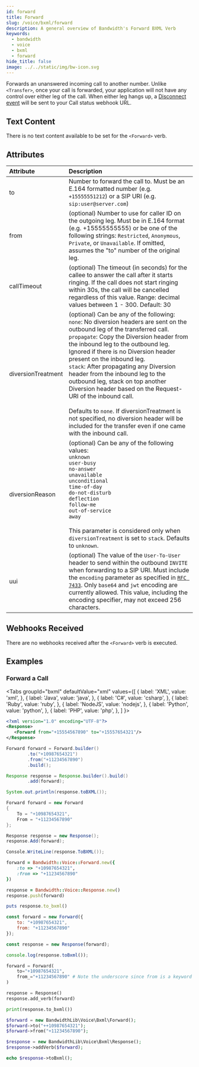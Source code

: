 ```yaml
---
id: forward
title: Forward
slug: /voice/bxml/forward
description: A general overview of Bandwidth's Forward BXML Verb
keywords:
  - bandwidth
  - voice
  - bxml
  - forward
hide_title: false
image: ../../static/img/bw-icon.svg
---
```



Forwards an unanswered incoming call to another number.  Unlike `<Transfer>`, once your call is forwarded, your application will not have any control over either leg of the call.  When either leg hangs up, a [Disconnect event](/docs/voice/webhooks/disconnect) will be sent to your Call status webhook URL.

## Text Content

There is no text content available to be set for the `<Forward>` verb.

## Attributes

| Attribute          | Description |
|:-------------------|:------------|
| to                 | Number to forward the call to. Must be an E.164 formatted number (e.g. `+15555551212`) or a SIP URI (e.g. `sip:user@server.com`) |
| from               | (optional) Number to use for caller ID on the outgoing leg. Must be in E.164 format (e.g. +15555555555) or be one of the following strings: `Restricted`, `Anonymous`, `Private`, or `Unavailable`. If omitted, assumes the "to" number of the original leg. |
| callTimeout        | (optional) The timeout (in seconds) for the callee to answer the call after it starts ringing. If the call does not start ringing within 30s, the call will be cancelled regardless of this value. Range: decimal values between 1 - 300. Default: 30 |
| diversionTreatment | (optional) Can be any of the following: <br/> `none`: No diversion headers are sent on the outbound leg of the transferred call. <br/>`propagate`: Copy the Diversion header from the inbound leg to the outbound leg. Ignored if there is no Diversion header present on the inbound leg. <br/>`stack`: After propagating any Diversion header from the inbound leg to the outbound leg, stack on top another Diversion header based on the Request-URI of the inbound call. <br/><br/>Defaults to `none`.  If diversionTreatment is not specified, no diversion header will be included for the transfer even if one came with the inbound call. |
| diversionReason    | (optional) Can be any of the following values: <br/>`unknown`<br/>`user-busy`<br/>`no-answer`<br/>`unavailable`<br/>`unconditional`<br/>`time-of-day`<br/>`do-not-disturb`<br/>`deflection`<br/>`follow-me`<br/>`out-of-service`<br/>`away` <br/><br/>This parameter is considered only when `diversionTreatment` is set to `stack`.  Defaults to `unknown`. |
| uui                | (optional) The value of the `User-To-User` header to send within the outbound `INVITE` when forwarding to a SIP URI. Must include the `encoding` parameter as specified in [`RFC 7433`](https://tools.ietf.org/html/rfc7433). Only `base64` and `jwt` encoding are currently allowed. This value, including the encoding specifier, may not exceed 256 characters. |

## Webhooks Received

There are no webhooks received after the `<Forward>` verb is executed.

## Examples

### Forward a Call

<Tabs
  groupId="bxml"
  defaultValue="xml"
  values={[
    { label: 'XML', value: 'xml', },
    { label: 'Java', value: 'java', },
    { label: 'C#', value: 'csharp', },
    { label: 'Ruby', value: 'ruby', },
    { label: 'NodeJS', value: 'nodejs', },
    { label: 'Python', value: 'python', },
    { label: 'PHP', value: 'php', },
  ]
}>
<TabItem value="xml">

```xml
<?xml version="1.0" encoding="UTF-8"?>
<Response>
   <Forward from="+15554567890" to="+15557654321"/>
</Response>
```

</TabItem>
<TabItem value="java">

```java
Forward forward = Forward.builder()
        .to("+10987654321")
        .from("+11234567890")
        .build();

Response response = Response.builder().build()
        .add(forward);

System.out.println(response.toBXML());
```

</TabItem>
<TabItem value="csharp">

```csharp
Forward forward = new Forward
{
    To = "+10987654321",
    From = "+11234567890"
};

Response response = new Response();
response.Add(forward);

Console.WriteLine(response.ToBXML());
```

</TabItem>
<TabItem value="ruby">

```ruby
forward = Bandwidth::Voice::Forward.new({
    :to => "+10987654321",
    :from => "+11234567890"
})

response = Bandwidth::Voice::Response.new()
response.push(forward)

puts response.to_bxml()
```

</TabItem>
<TabItem value="nodejs">

```js
const forward = new Forward({
    to: "+10987654321",
    from: "+11234567890"
});

const response = new Response(forward);

console.log(response.toBxml());
```

</TabItem>
<TabItem value="python">

```python
forward = Forward(
    to="+10987654321",
    from_="+11234567890" # Note the underscore since from is a keyword in python
)

response = Response()
response.add_verb(forward)

print(response.to_bxml())
```

</TabItem>
<TabItem value="php">

```php
$forward = new BandwidthLib\Voice\Bxml\Forward();
$forward->to("++10987654321");
$forward->from("+11234567890");

$response = new BandwidthLib\Voice\Bxml\Response();
$response->addVerb($forward);

echo $response->toBxml();
```

</TabItem>
</Tabs>
